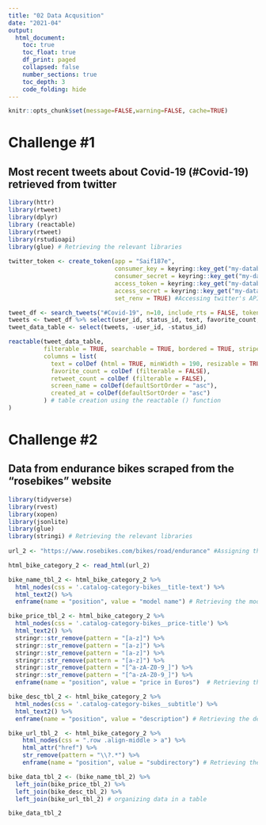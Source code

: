 ```yaml
---
title: "02 Data Acqusition"
date: "2021-04"
output:
  html_document:
    toc: true
    toc_float: true
    df_print: paged
    collapsed: false
    number_sections: true
    toc_depth: 3
    code_folding: hide
---
```


```r
knitr::opts_chunk$set(message=FALSE,warning=FALSE, cache=TRUE)
```
# Challenge #1

## Most recent tweets about Covid-19 (#Covid-19) retrieved from twitter

```r
library(httr)
library(rtweet)
library(dplyr)
library (reactable)
library(rtweet)
library(rstudioapi)
library(glue) # Retrieving the relevant libraries
  
twitter_token <- create_token(app = "Saif187e", 
                              consumer_key = keyring::key_get("my-database-2", "myusername"), 
                              consumer_secret = keyring::key_get("my-database", "myusername"),
                              access_token = keyring::key_get("my-database-3", "myusername"),
                              access_secret = keyring::key_get("my-database-1", "myusername"),
                              set_renv = TRUE) #Accessing twitter's API using the token

tweet_df <- search_tweets("#Covid-19", n=10, include_rts = FALSE, token = NULL) # Searching for the latest 10 tweets about Covid-19
tweets <- tweet_df %>% select(user_id, status_id, text, favorite_count, retweet_count, screen_name, created_at) # Selecting the desired analysis parameters 
tweet_data_table <- select(tweets, -user_id, -status_id)

reactable(tweet_data_table,
          filterable = TRUE, searchable = TRUE, bordered = TRUE, striped = TRUE, highlight = TRUE, defaultPageSize = 25, showPageSizeOptions = TRUE, showSortable = TRUE, pageSizeOptions = c(25,50,75,100,200), defaultSortOrder = "desc",
          columns = list(
            text = colDef (html = TRUE, minWidth = 190, resizable = TRUE),
            favorite_count = colDef (filterable = FALSE),
            retweet_count = colDef (filterable = FALSE),
            screen_name = colDef(defaultSortOrder = "asc"),
            created_at = colDef(defaultSortOrder = "asc")
          ) # table creation using the reactable () function
)
```

# Challenge #2

## Data from endurance bikes scraped from the "rosebikes" website

```r
library(tidyverse) 
library(rvest)     
library(xopen)     
library(jsonlite)  
library(glue)      
library(stringi) # Retrieving the relevant libraries
 
url_2 <- "https://www.rosebikes.com/bikes/road/endurance" #Assigning the url manually (since it's only one category)

html_bike_category_2 <- read_html(url_2)

bike_name_tbl_2 <- html_bike_category_2 %>%
  html_nodes(css = '.catalog-category-bikes__title-text') %>%
  html_text2() %>%
  enframe(name = "position", value = "model name") # Retrieving the model names from the url

bike_price_tbl_2 <- html_bike_category_2 %>%
  html_nodes(css = '.catalog-category-bikes__price-title') %>%
  html_text2() %>%
  stringr::str_remove(pattern = "[a-z]") %>%  
  stringr::str_remove(pattern = "[a-z]") %>% 
  stringr::str_remove(pattern = "[a-z]") %>% 
  stringr::str_remove(pattern = "[a-z]") %>% 
  stringr::str_remove(pattern = "[^a-zA-Z0-9_]") %>% 
  stringr::str_remove(pattern = "[^a-zA-Z0-9_]") %>% 
  enframe(name = "position", value = "price in Euros")  # Retrieving the prices from the url

bike_desc_tbl_2 <- html_bike_category_2 %>%
  html_nodes(css = '.catalog-category-bikes__subtitle') %>%
  html_text2() %>%
  enframe(name = "position", value = "description") # Retrieving the descriptions from the url

bike_url_tbl_2  <- html_bike_category_2 %>%
    html_nodes(css = ".row .align-middle > a") %>%
    html_attr("href") %>%
    str_remove(pattern = "\\?.*") %>%
    enframe(name = "position", value = "subdirectory") # Retrieving the relevant url subdirectories for each bike model

bike_data_tbl_2 <- (bike_name_tbl_2) %>% 
  left_join(bike_price_tbl_2) %>%
  left_join(bike_desc_tbl_2) %>% 
  left_join(bike_url_tbl_2) # organizing data in a table

bike_data_tbl_2
```
